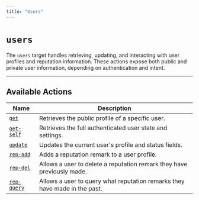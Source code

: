 ```yaml
---
title: "Users"
---
```


# `users`

The `users` target handles retrieving, updating, and interacting with user profiles and reputation information.
These actions expose both public and private user information, depending on authentication and intent.

---

## Available Actions

| Name                                         | Description                                                                |
|----------------------------------------------|----------------------------------------------------------------------------|
| [`get`](/protocol/users/get.mdx)             | Retrieves the public profile of a specific user.                           |
| [`get-self`](/protocol/users/get-self.mdx)   | Retrieves the full authenticated user state and settings.                  |
| [`update`](/protocol/users/update.mdx)       | Updates the current user's profile and status fields.                      |
| [`rep-add`](/protocol/users/rep-add.mdx)     | Adds a reputation remark to a user profile.                                |
| [`rep-del`](/protocol/users/rep-del.mdx)     | Allows a user to delete a reputation remark they have previously made.     |
| [`rep-query`](/protocol/users/rep-query.mdx) | Allows a user to query what reputation remarks they have made in the past. |
